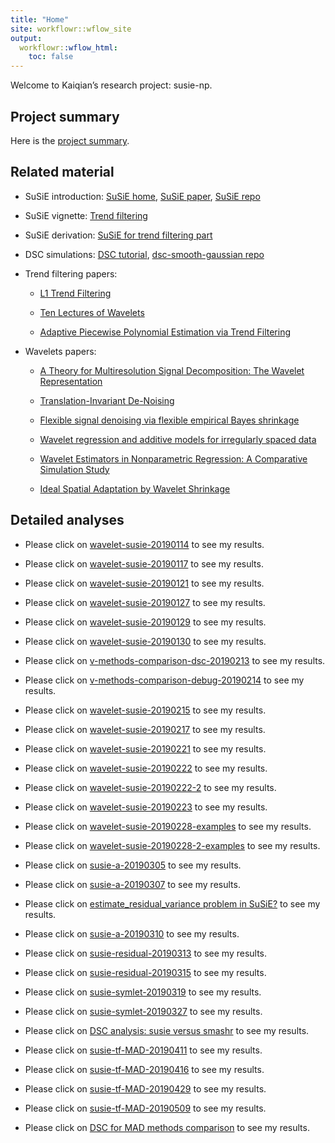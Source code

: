```yaml
---
title: "Home"
site: workflowr::wflow_site
output:
  workflowr::wflow_html:
    toc: false
---
```


Welcome to Kaiqian's research project: susie-np.

## Project summary

Here is the [project summary](susie-np-summary-20190422.html). 

## Related material

* SuSiE introduction: [SuSiE home](https://stephenslab.github.io/susieR/), [SuSiE paper](https://www.biorxiv.org/content/10.1101/501114v1), [SuSiE repo](https://github.com/stephenslab/susieR)

* SuSiE vignette: [Trend filtering](https://stephenslab.github.io/susieR/articles/trend_filtering.html)

* SuSiE derivation: [SuSiE for trend filtering part](https://www.overleaf.com/read/szdbkckdcbqq)

* DSC simulations: [DSC tutorial](https://stephenslab.github.io/dsc-wiki/overview), [dsc-smooth-gaussian repo](https://github.com/stephenslab/dsc-smooth-gaussian)

* Trend filtering papers:

    + [L1 Trend Filtering](https://web.stanford.edu/~boyd/papers/pdf/l1_trend_filter.pdf)
  
    + [Ten Lectures of Wavelets](https://jqichina.files.wordpress.com/2012/02/ten-lectures-of-waveletsefbc88e5b08fe6b3a2e58d81e8aeb2efbc891.pdf)
  
    + [Adaptive Piecewise Polynomial Estimation via Trend Filtering](http://www.stat.cmu.edu/~ryantibs/papers/trendfilter.pdf)

* Wavelets papers:

    + [A Theory for Multiresolution Signal Decomposition:
The Wavelet Representation ](https://www.di.ens.fr/~mallat/papiers/MallatTheory89.pdf)

    + [Translation-Invariant De-Noising](https://web.stanford.edu/dept/statistics/cgi-bin/donoho/wp-content/uploads/2018/08/TIDeNoise.pdf)
  
    + [Flexible signal denoising via flexible empirical Bayes shrinkage](https://arxiv.org/abs/1605.07787)
  
    + [Wavelet regression and additive models for
irregularly spaced data](https://papers.nips.cc/paper/8112-wavelet-regression-and-additive-models-for-irregularly-spaced-data.pdf)

    + [Wavelet Estimators in Nonparametric Regression: A
Comparative Simulation Study](http://www.mas.ucy.ac.cy/~fanis/Papers/jssv06i06.pdf)

    + [Ideal Spatial Adaptation by Wavelet Shrinkage](http://statweb.stanford.edu/~imj/WEBLIST/1994/isaws.pdf)

## Detailed analyses 

* Please click on [wavelet-susie-20190114](UDWT.html) to see my results.

* Please click on [wavelet-susie-20190117](wavelet-susie-20190117.html) to see my results.

* Please click on [wavelet-susie-20190121](wavelet-susie-20190121.html) to see my results.

* Please click on [wavelet-susie-20190127](wavelet-susie-20190127.html) to see my results.

* Please click on [wavelet-susie-20190129](wavelet-susie-20190129.html) to see my results.

* Please click on [wavelet-susie-20190130](wavelet-susie-20190130.html) to see my results.

* Please click on [v-methods-comparison-dsc-20190213](v_methods_comparison_dsc_20190213.html) to see my results.

* Please click on [v-methods-comparison-debug-20190214](v_methods_comparison_debug_20190214.html) to see my results.

* Please click on [wavelet-susie-20190215](wavelet-susie-20190215.html) to see my results.

* Please click on [wavelet-susie-20190217](wavelet-susie-20190217.html) to see my results.

* Please click on [wavelet-susie-20190221](wavelet-susie-20190221.html) to see my results.

* Please click on [wavelet-susie-20190222](wavelet-susie-20190222.html) to see my results.

* Please click on [wavelet-susie-20190222-2](wavelet-susie-20190222-2.html) to see my results.

* Please click on [wavelet-susie-20190223](wavelet-susie-20190223.html) to see my results.

* Please click on [wavelet-susie-20190228-examples](wavelet-susie-20190228.html) to see my results.

* Please click on [wavelet-susie-20190228-2-examples](wavelet-susie-20190228-2.html) to see my results.

* Please click on [susie-a-20190305](susie-a-20190305.html) to see my results.

* Please click on [susie-a-20190307](susie-a-20190307.html) to see my results.

* Please click on [estimate_residual_variance problem in SuSiE?](susie-a-20190309.html) to see my results.

* Please click on [susie-a-20190310](susie-a-20190310.html) to see my results.

* Please click on [susie-residual-20190313](susie-residual-20190313.html) to see my results.

* Please click on [susie-residual-20190315](susie-residual-20190315.html) to see my results.

* Please click on [susie-symlet-20190319](susie-symlet-20190319.html) to see my results.

* Please click on [susie-symlet-20190327](susie-symlet-20190327.html) to see my results.

* Please click on [DSC analysis: susie versus smashr](dsc-susie-smashr-20190403.html) to see my results.

* Please click on [susie-tf-MAD-20190411](susie-tf-MAD-20190411.html) to see my results.

* Please click on [susie-tf-MAD-20190416](susie-tf-MAD-20190416.html) to see my results.

* Please click on [susie-tf-MAD-20190429](susie-tf-MAD-20190429.html) to see my results.

* Please click on [susie-tf-MAD-20190509](susie-tf-MAD-20190509.html) to see my results.

* Please click on [DSC for MAD methods comparison](mad-comparison-20190611.html) to see my results.







